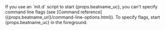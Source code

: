 


<DocCallOut title="Note">
If you use an `init.d` script to start {props.beatname_uc}, you can't specify command
line flags (see [Command reference]({props.beatname_url}/command-line-options.html)). To specify flags, start {props.beatname_uc} in
the foreground.
</DocCallOut>

